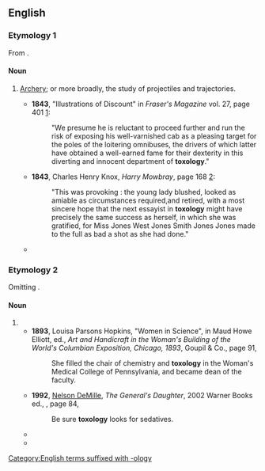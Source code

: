 ==English==

===Etymology 1===
From {{affix|en|τόξον|t1=bow|lang1=grc|-o-|-logy}}.

====Noun====
{{en-noun|-}}

# {{lb|en|rare}} [[archery|Archery]]; or more broadly, the study of projectiles and trajectories.
#* '''1843''', "Illustrations of Discount" in ''Fraser's Magazine'' vol. 27, page 401 [http://books.google.com/books?id=FIRPrUg2dwkC&pg=PA401]:
#*: "We presume he is reluctant to proceed further and run the risk of exposing his well-varnished cab as a pleasing target for the poles of the loitering omnibuses, the drivers of which latter have obtained a well-earned fame for their dexterity in this diverting and innocent department of '''toxology'''."
#* '''1843''', Charles Henry Knox, ''Harry Mowbray'', page 168 [http://books.google.com/books?id=LvoDAAAAQAAJ&pg=PA168]:
#*: "This was provoking : the young lady blushed, looked as amiable as circumstances required,and retired, with a most sincere hope that the next essayist in '''toxology''' might have precisely the same success as herself, in which she was gratified, for Miss Jones West Jones Smith Jones Jones made to the full as bad a shot as she had done."
#* {{quote-book|en|year=2000|author=M.J. Trow|title=Lestrade and the Sign of Nine|isbn=0895262460|url=http://books.google.com/books?id=8ebuiEXirOsC&pg=PA29|page=29
|passage="'Forgive us, Mr. Austin,' Lestrade said, 'but we are as yet unfamiliar with the '''toxology''' of the churchyard. Would the Bishop have had to pass you to reach the road?'"}}

===Etymology 2===
Omitting {{m|en|-ic}}.

====Noun====
{{en-noun|-}}

# {{misspelling of|en|toxicology}}
#* '''1893''', Louisa Parsons Hopkins, "Women in Science", in Maud Howe Elliott, ed., ''Art and Handicraft in the Woman's Building of the World's Columbian Exposition, Chicago, 1893'', Goupil & Co., page 91,
#*: She filled the chair of chemistry and '''toxology''' in the Woman's Medical College of Pennsylvania, and became dean of the faculty.
#* '''1992''', [[w:Nelson DeMille|Nelson DeMille]], ''The General's Daughter'', 2002 Warner Books ed., {{ISBN|0446679100}}, page 84,
#*: Be sure '''toxology''' looks for sedatives.
#* {{quote-book|en|year=1999|author=Walt Mueller|title=Understanding Today's Youth Culture|publisher=Tyndale House|isbn=0842377395|page=354
|passage='''Toxology''' reports found that drugs and alcohol were factors in each of the three suicide stories mentioned at the beginning of this chapter.}}
#* {{quote-book|en|year=2004|author=William J. Coughlin|title=Death Penalty|publisher=St. Martin's Press|isbn=0312933576|page=353
|passage=I read the report carefully, including the '''toxology''' reports concerning the blood levels.}}

[[Category:English terms suffixed with -ology]]